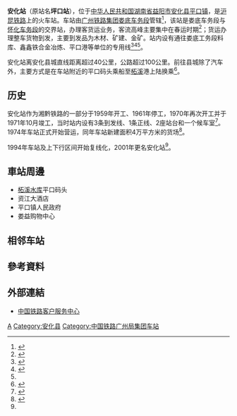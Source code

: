 {{Expand|time=2016-06-26T13:40:11+00:00}}
{{Infobox China railway station
|车站名称 =安化站
|图片 = 201908 Tracks of Anhua Station.jpg
|图片介绍 = 
|其他名称 = 
|车站拼音 = Anhua
|英文名称 = Anhua Railway Station
|车站代码 = 35447<ref>{{cite book|title=中华人民共和国铁路车站代码（GB/T 10302-2010）|publisher=中国标准出版社|year=2010|isbn=155066140495|ignore-isbn-error=true|pages=1}}</ref>
|电报码 = PKQ
|拼音码 = AHU
|车站位置 = [[湖南省|湖南省]][[益阳市|益阳市]][[安化县|安化县]][[平口镇|平口镇]]
|坐标 = {{coord|28.037062|N|111.095497|E|display=inline,title}}
|归属 = [[广州铁路集团|广州铁路集团]][[娄底车务段|娄底车务段]]
|线路 = [[沪昆铁路|沪昆铁路]]
|车站等级 = [[三等站_(中铁)|三等站]]
|former=坪口站（1972年—2001年）
|月台数目 = 
|股道数目 = 5
}}
'''安化站'''（原站名'''坪口站'''），位于[[中华人民共和国|中华人民共和国]][[湖南省|湖南省]][[益阳市|益阳市]][[安化县|安化县]][[平口镇|平口镇]]，是[[沪昆铁路|沪昆铁路]]上的火车站。车站由[[广州铁路集团|广州铁路集团]][[娄底车务段|娄底车务段]]管辖<ref>{{Cite web |url=http://search.huochepiao.com/huochezhan/jieshao/432.htm |title=安化火车站介绍 |access-date=2016-06-26 |archive-date=2020-02-04 |archive-url=https://web.archive.org/web/20200204010853/http://search.huochepiao.com/huochezhan/jieshao/432.htm |dead-url=no }}</ref>，该站是娄底车务段与[[怀化车务段|怀化车务段]]的交界站，办理客货运业务，客流高峰主要集中在春运时期<Ref>{{cite news|title=郭利红：切实抓好春运安全工作|url=http://www.anhua.gov.cn/16/17/18/content_587099.html|publisher=安化县人民政府|date=2016-02-02}}</ref>；货运办理整车货物到发，主要到发品为木材、矿建、金矿。站内设有通往娄底工务段料库、鑫鑫铁合金冶炼、平口港等单位的专用线<ref name="ld">{{cite news|title=娄底车务段推进安全生产标准化建设|url=http://ldrb.xxcmw.com/2013/11/30/434361.html|publisher=娄底日报|date=2013-11-30|accessdate=2019-10-22|archive-date=2019-10-22|archive-url=https://web.archive.org/web/20191022182516/http://ldrb.xxcmw.com/2013/11/30/434361.html|dead-url=no}}</ref><ref name="95306info">{{cite web|url=http://hyfw.95306.cn/hyinfo/action/FwcszsAction_index?type=1|title=营业站服务信息查询|publisher=中国铁路95306网|accessdate=2019-10-25|archive-date=2018-09-14|archive-url=https://web.archive.org/web/20180914133603/http://hyfw.95306.cn/hyinfo/action/FwcszsAction_index?type=1|dead-url=no}}</ref><ref name="ahn"/>{{rp|344}}。

安化站离安化县城直线距离超过40公里，公路超过100公里。前往县城除了汽车外，主要方式是在车站附近的平口码头乘船至[[柘溪镇|柘溪]]港上陆换乘<Ref>{{cite news|title=湖南最旮旯的一个火车站，坐船要3个小时，陆路要190公里！|url=https://new.qq.com/omn/20171201/20171201A0VZVV.html|publisher=腾讯网|date=2017-12-01}}</ref>。

==历史==
安化站作为湘黔铁路的一部分于1959年开工、1961年停工，1970年再次开工并于1971年10月竣工，当时站内设有3条到发线、1条正线、2座站台和一个候车室<ref name="hunanrail">{{cite book|author=湖南省地方志编纂委员会|title=湖南省志第十卷：交通志·铁路|url=http://218.76.24.115:8889/chorography/bookDetail/bookReadZs?bookId=201612230004|publisher=[[中国铁道出版社|中国铁道出版社]]|year=1995|isbn=7-113-02207-3|via=湖南数字方志馆·志书馆|access-date=2019-10-25|archive-date=2019-02-21|archive-url=https://web.archive.org/web/20190221232543/http://218.76.24.115/BookRead.aspx?bookid=201612230004|dead-url=yes}}</ref>。1974年车站正式开始营运，同年车站新建面积4万平方米的货场<ref name="ahn">{{cite book|author=湖南省安化县地方志编纂委员会|title=﻿安化县志（1956~2000）|url=http://218.76.24.115:8889/chorography/catalogue/getLevelOne?bookId=887416|publisher=方志出版社|year=2005|isbn=9787801925213|via=湖南数字方志馆·志书馆|access-date=2019-10-25|archive-date=2020-02-04|archive-url=https://web.archive.org/web/20200204010913/http://218.76.24.115:8889/chorography/catalogue/getLevelOne?bookId=887416|dead-url=no}}</ref>{{rp|344}}。

1994年车站及上下行区间开始复线化，2001年更名安化站<ref name="ahn"/>{{rp|344}}。

==車站周邊==
* [[柘溪水库|柘溪水库]]平口码头
* 资江大酒店
* 平口镇人民政府
* 娄益购物中心

==相邻车站==
{{Start rail box|[[中国铁路|中国铁路]]}} 
{{s-inop|[[横阳山站|横阳山站]]|[[上海站|上海站]]方向}}
{{s-line|[[沪昆铁路|沪昆铁路]]<br />← 17km 安化站 12km →}} 
{{s-inop|[[渠江站|渠江站]]|[[昆明站|昆明站]]方向}}
{{End box}}
==參考資料==
{{reflist}}
==外部連結==
* [http://www.12306.cn/mormhweb/ 中国铁路客户服务中心]{{Wayback|url=http://www.12306.cn/mormhweb/ |date=20180205163941 }}
{{沪昆铁路}}
[[Category:益阳市铁路车站|A]]
[[Category:安化县|Category:安化县]]
[[Category:中国铁路广州局集团车站|Category:中国铁路广州局集团车站]]